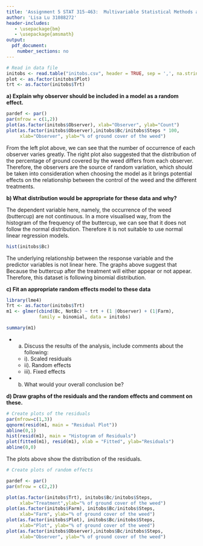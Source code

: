 ```yaml
---
title: 'Assignment 5 STAT 315-463:  Multivariable Statistical Methods and Applications'
author: 'Lisa Lu 31088272'
header-includes:
   - \usepackage{bm}
   - \usepackage{amsmath}
output: 
  pdf_document:
    number_sections: no
---
```



```r
# Read in data file
initobs <- read.table("initobs.csv", header = TRUE, sep = ',', na.strings = "na")
plot <- as.factor(initobs$Plot)
trt <- as.factor(initobs$Trt)
```

**a) Explain why observer should be included in a model as a random effect.**

```r
pardef <- par()
par(mfrow = c(1,2))
plot(as.factor(initobs$Observer), xlab="Observer", ylab="Count")
plot(as.factor(initobs$Observer),initobs$Bc/initobs$Steps * 100, 
     xlab="Observer", ylab="% of ground cover of the weed")
```

From the left plot above, we can see that the number of occurrence of each observer varies greatly. The right plot also suggested that the distribution of the percentage of ground covered by the weed differs from each observer. Therefore, the observers are the source of random variation, which should be taken into consideration when choosing the model as it brings potential effects on the relationship between the control of the weed and the different treatments. 

**b) What distribution would be appropriate for these data and why?**

The dependent variable here, namely, the occurrence of the weed (buttercup) are not continuous. In a more visualised way, from the histogram of the frequency of the buttercup, we can see that it does not follow the normal distribution. Therefore it is not suitable to use normal linear regression models. 

```r
hist(initobs$Bc)
```

The underlying relationship between the response variable and the predictor variables is not linear here. The graphs above suggest that 
Because the buttercup after the treatment will either appear or not appear. Therefore, this dataset is following binomial distribution.


**c) Fit an appropriate random effects model to these data**

```r
library(lme4)
Trt <- as.factor(initobs$Trt)
m1 <- glmer(cbind(Bc, NotBc) ~ trt + (1 |Observer) + (1|Farm), 
            family = binomial, data = initobs)

summary(m1)
```


* a. Discuss the results of the analysis, include comments about the following:
  + i). Scaled residuals
  + ii). Random effects
  + iii). Fixed effects
* b. What would your overall conclusion be?

**d) Draw graphs of the residuals and the random effects and comment on these.**
```r
# Create plots of the residuals
par(mfrow=c(1,3))
qqnorm(resid(m1, main = "Residual Plot"))
abline(0,1)
hist(resid(m1), main = "Histogram of Residuals")
plot(fitted(m1), resid(m1), xlab = "Fitted", ylab="Residuals")
abline(0,0)
```
The plots above show the distribution of the residuals. 


```r
# Create plots of random effects

pardef <- par()
par(mfrow = c(2,2))

plot(as.factor(initobs$Trt), initobs$Bc/initobs$Steps, 
     xlab="Treatment",ylab="% of ground cover of the weed")
plot(as.factor(initobs$Farm), initobs$Bc/initobs$Steps, 
     xlab="Farm", ylab="% of ground cover of the weed")
plot(as.factor(initobs$Plot), initobs$Bc/initobs$Steps, 
     xlab="Plot", ylab="% of ground cover of the weed")
plot(as.factor(initobs$Observer),initobs$Bc/initobs$Steps, 
     xlab="Observer", ylab="% of ground cover of the weed")
```

